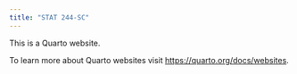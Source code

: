 ```yaml
---
title: "STAT 244-SC"
---
```


This is a Quarto website.

To learn more about Quarto websites visit <https://quarto.org/docs/websites>.


